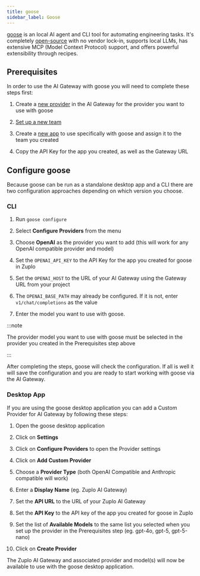 ```yaml
---
title: goose
sidebar_label: Goose
---
```


[goose](https://block.github.io/goose/) is an local AI agent and CLI tool for
automating engineering tasks. It's completely
[open-source](https://github.com/block/goose) with no vendor lock-in, supports
local LLMs, has extensive MCP (Model Context Protocol) support, and offers
powerful extensibility through recipes.

## Prerequisites

In order to use the AI Gateway with goose you will need to complete these steps
first:

<Stepper>

1. Create a [new provider](/ai-gateway/managing-providers) in the AI Gateway for
   the provider you want to use with goose

2. [Set up a new team](/ai-gateway/managing-teams)

3. Create a [new app](/ai-gateway/managing-apps) to use specifically with goose
   and assign it to the team you created

4. Copy the API Key for the app you created, as well as the Gateway URL

</Stepper>

## Configure goose

Because goose can be run as a standalone desktop app and a CLI there are two
configuration approaches depending on which version you choose.

### CLI

<Stepper>

1. Run `goose configure`

2. Select **Configure Providers** from the menu

3. Choose **OpenAI** as the provider you want to add (this will work for any
   OpenAI compatible provider and model)

4. Set the `OPENAI_API_KEY` to the API Key for the app you created for goose in
   Zuplo

5. Set the `OPENAI_HOST` to the URL of your AI Gateway using the Gateway URL
   from your project

6. The `OPENAI_BASE_PATH` may already be configured. If it is not, enter
   `v1/chat/completions` as the value

7. Enter the model you want to use with goose.

</Stepper>

:::note

The provider model you want to use with goose must be selected in the provider
you created in the Prerequisites step above

:::

After completing the steps, goose will check the configuration. If all is well
it will save the configuration and you are ready to start working with goose via
the AI Gateway.

### Desktop App

If you are using the goose desktop application you can add a Custom Provider for
AI Gateway by following these steps:

<Stepper>

1. Open the goose desktop application

2. Click on **Settings**

3. Click on **Configure Providers** to open the Provider settings

4. Click on **Add Custom Provider**

5. Choose a **Provider Type** (both OpenAI Compatible and Anthropic compatible
   will work)

6. Enter a **Display Name** (eg. Zuplo AI Gateway)

7. Set the **API URL** to the URL of your Zuplo AI Gateway

8. Set the **API Key** to the API key of the app you created for goose in Zuplo

9. Set the list of **Available Models** to the same list you selected when you
   set up the provider in the Prerequisites step (eg. gpt-4o, gpt-5, gpt-5-nano)

10. Click on **Create Provider**

</Stepper>

The Zuplo AI Gateway and associated provider and model(s) will now be available
to use with the goose desktop application.
